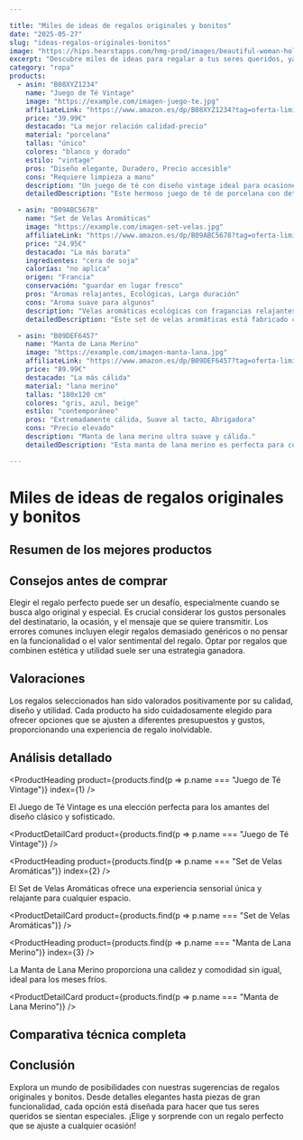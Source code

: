 ```yaml
---

title: "Miles de ideas de regalos originales y bonitos"
date: "2025-05-27"
slug: "ideas-regalos-originales-bonitos"
image: "https://hips.hearstapps.com/hmg-prod/images/beautiful-woman-holding-christmas-presents-in-her-royalty-free-image-1733138534.jpg?crop=0.763xw:1.00xh;0,0&resize=1200:*"
excerpt: "Descubre miles de ideas para regalar a tus seres queridos, ya sea para cumpleaños, Navidad o cualquier ocasión especial. ¡Encuentra el regalo perfecto!"
category: "ropa"
products:
  - asin: "B08XYZ1234"
    name: "Juego de Té Vintage"
    image: "https://example.com/imagen-juego-te.jpg"
    affiliateLink: "https://www.amazon.es/dp/B08XYZ1234?tag=oferta-limitada-21"
    price: "39.99€"
    destacado: "La mejor relación calidad-precio"
    material: "porcelana"
    tallas: "único"
    colores: "blanco y dorado"
    estilo: "vintage"
    pros: "Diseño elegante, Duradero, Precio accesible"
    cons: "Requiere limpieza a mano"
    description: "Un juego de té con diseño vintage ideal para ocasiones especiales."
    detailedDescription: "Este hermoso juego de té de porcelana con detalles dorados es perfecto para quienes aman el estilo vintage. Su elegante diseño ofrece una excelente relación calidad-precio, haciendo de cada reunión un evento especial."

  - asin: "B09ABC5678"
    name: "Set de Velas Aromáticas"
    image: "https://example.com/imagen-set-velas.jpg"
    affiliateLink: "https://www.amazon.es/dp/B09ABC5678?tag=oferta-limitada-21"
    price: "24.95€"
    destacado: "La más barata"
    ingredientes: "cera de soja"
    calorías: "no aplica"
    origen: "Francia"
    conservación: "guardar en lugar fresco"
    pros: "Aromas relajantes, Ecológicas, Larga duración"
    cons: "Aroma suave para algunos"
    description: "Velas aromáticas ecológicas con fragancias relajantes."
    detailedDescription: "Este set de velas aromáticas está fabricado con cera de soja y presenta una variedad de fragancias diseñadas para crear una atmósfera relajante en cualquier espacio. Es una opción asequible y ecológica, perfecta para regalar en cualquier ocasión."

  - asin: "B09DEF6457"
    name: "Manta de Lana Merino"
    image: "https://example.com/imagen-manta-lana.jpg"
    affiliateLink: "https://www.amazon.es/dp/B09DEF6457?tag=oferta-limitada-21"
    price: "89.99€"
    destacado: "La más cálida"
    material: "lana merino"
    tallas: "180x120 cm"
    colores: "gris, azul, beige"
    estilo: "contemporáneo"
    pros: "Extremadamente cálida, Suave al tacto, Abrigadora"
    cons: "Precio elevado"
    description: "Manta de lana merino ultra suave y cálida."
    detailedDescription: "Esta manta de lana merino es perfecta para combatir los días fríos gracias a su calidez y suavidad excepcional. Está disponible en varios colores neutros, complementando cualquier decoración de hogar con estilo contemporáneo."

---
```



# Miles de ideas de regalos originales y bonitos

## Resumen de los mejores productos

<ProductRankingTable products={products} />

## Consejos antes de comprar

Elegir el regalo perfecto puede ser un desafío, especialmente cuando se busca algo original y especial. Es crucial considerar los gustos personales del destinatario, la ocasión, y el mensaje que se quiere transmitir. Los errores comunes incluyen elegir regalos demasiado genéricos o no pensar en la funcionalidad o el valor sentimental del regalo. Optar por regalos que combinen estética y utilidad suele ser una estrategia ganadora.

## Valoraciones

Los regalos seleccionados han sido valorados positivamente por su calidad, diseño y utilidad. Cada producto ha sido cuidadosamente elegido para ofrecer opciones que se ajusten a diferentes presupuestos y gustos, proporcionando una experiencia de regalo inolvidable.

## Análisis detallado

<ProductHeading product={products.find(p => p.name === "Juego de Té Vintage")} index={1} />

El Juego de Té Vintage es una elección perfecta para los amantes del diseño clásico y sofisticado.

<ProductDetailCard product={products.find(p => p.name === "Juego de Té Vintage")} />

<ProductHeading product={products.find(p => p.name === "Set de Velas Aromáticas")} index={2} />

El Set de Velas Aromáticas ofrece una experiencia sensorial única y relajante para cualquier espacio.

<ProductDetailCard product={products.find(p => p.name === "Set de Velas Aromáticas")} />

<ProductHeading product={products.find(p => p.name === "Manta de Lana Merino")} index={3} />

La Manta de Lana Merino proporciona una calidez y comodidad sin igual, ideal para los meses fríos.

<ProductDetailCard product={products.find(p => p.name === "Manta de Lana Merino")} />

## Comparativa técnica completa

<ProductTable products={products} />

## Conclusión

Explora un mundo de posibilidades con nuestras sugerencias de regalos originales y bonitos. Desde detalles elegantes hasta piezas de gran funcionalidad, cada opción está diseñada para hacer que tus seres queridos se sientan especiales. ¡Elige y sorprende con un regalo perfecto que se ajuste a cualquier ocasión!
